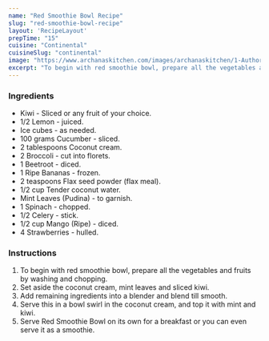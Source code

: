 ---
name: "Red Smoothie Bowl Recipe"
slug: "red-smoothie-bowl-recipe"
layout: 'RecipeLayout'
prepTime: "15"
cuisine: "Continental"
cuisineSlug: "continental"
image: "https://www.archanaskitchen.com/images/archanaskitchen/1-Author/Gauravi/Red_smoothie_bowl.jpg"
excerpt: "To begin with red smoothie bowl, prepare all the vegetables and fruits by washing and chopping"
---

### Ingredients

- Kiwi - Sliced or any fruit of your choice.
- 1/2 Lemon - juiced.
- Ice cubes - as needed.
- 100 grams Cucumber - sliced.
- 2 tablespoons Coconut cream.
- 2 Broccoli - cut into florets.
- 1 Beetroot - diced.
- 1 Ripe Bananas - frozen.
- 2 teaspoons Flax seed powder (flax meal).
- 1/2 cup Tender coconut water.
- Mint Leaves (Pudina) - to garnish.
- 1 Spinach - chopped.
- 1/2 Celery - stick.
- 1/2 cup Mango (Ripe) - diced.
- 4 Strawberries - hulled.

### Instructions

1. To begin with red smoothie bowl, prepare all the vegetables and fruits by washing and chopping.
1. Set aside the coconut cream, mint leaves and sliced kiwi.
1. Add remaining ingredients into a blender and blend till smooth.
1. Serve this in a bowl swirl in the coconut cream, and top it with mint and kiwi.
1. Serve Red Smoothie Bowl on its own for a breakfast or you can even serve it as a smoothie.
